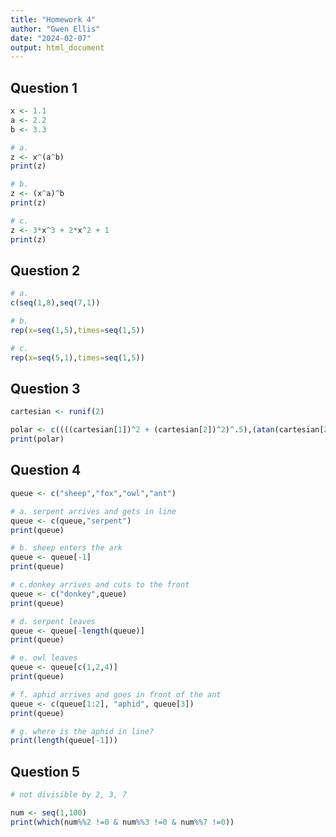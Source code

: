 ```yaml
---
title: "Homework 4"
author: "Gwen Ellis"
date: "2024-02-07"
output: html_document
---
```


## Question 1 
```r
x <- 1.1
a <- 2.2
b <- 3.3

# a.
z <- x^(a^b)
print(z)

# b.
z <- (x^a)^b
print(z)

# c.
z <- 3*x^3 + 2*x^2 + 1
print(z)

```

## Question 2
```r
# a.
c(seq(1,8),seq(7,1))

# b.
rep(x=seq(1,5),times=seq(1,5))

# c. 
rep(x=seq(5,1),times=seq(1,5))

```

## Question 3
```r
cartesian <- runif(2)

polar <- c((((cartesian[1])^2 + (cartesian[2])^2)^.5),(atan(cartesian[2]/cartesian[1])))
print(polar)

```

## Question 4
```r
queue <- c("sheep","fox","owl","ant")

# a. serpent arrives and gets in line
queue <- c(queue,"serpent")
print(queue)

# b. sheep enters the ark
queue <- queue[-1]
print(queue)

# c.donkey arrives and cuts to the front
queue <- c("donkey",queue)
print(queue)

# d. serpent leaves
queue <- queue[-length(queue)]
print(queue)

# e. owl leaves
queue <- queue[c(1,2,4)]
print(queue)

# f. aphid arrives and goes in front of the ant
queue <- c(queue[1:2], "aphid", queue[3])
print(queue)

# g. where is the aphid in line?
print(length(queue[-1]))

```

## Question 5
```r
# not divisible by 2, 3, 7

num <- seq(1,100)
print(which(num%%2 !=0 & num%%3 !=0 & num%%7 !=0))

```

